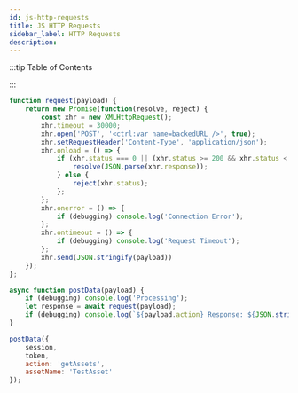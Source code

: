 ```yaml
---
id: js-http-requests
title: JS HTTP Requests
sidebar_label: HTTP Requests
description:
---
```



<LeadText content='' />

:::tip Table of Contents

<TOCInline toc={toc} />

:::

```js
function request(payload) {
    return new Promise(function(resolve, reject) {
        const xhr = new XMLHttpRequest();
        xhr.timeout = 30000;
        xhr.open('POST', '<ctrl:var name=backedURL />', true);
        xhr.setRequestHeader('Content-Type', 'application/json');
        xhr.onload = () => {
            if (xhr.status === 0 || (xhr.status >= 200 && xhr.status < 400)) {
                resolve(JSON.parse(xhr.response));
            } else {
                reject(xhr.status);
            };
        };
        xhr.onerror = () => {
            if (debugging) console.log('Connection Error');
        };
        xhr.ontimeout = () => {
            if (debugging) console.log('Request Timeout');
        };
        xhr.send(JSON.stringify(payload))
    });
};

async function postData(payload) {
    if (debugging) console.log('Processing');
    let response = await request(payload);
    if (debugging) console.log(`${payload.action} Response: ${JSON.stringify(response)}`);
}

postData({
    session,
    token,
    action: 'getAssets',
    assetName: 'TestAsset'
});
```